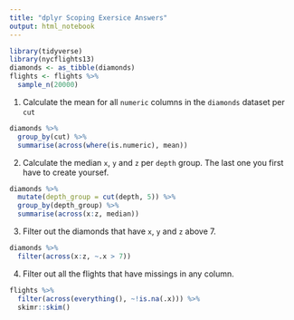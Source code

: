 ```yaml
---
title: "dplyr Scoping Exersice Answers"
output: html_notebook
---
```


```r
library(tidyverse)
library(nycflights13)
diamonds <- as_tibble(diamonds)
flights <- flights %>%
  sample_n(20000)
```

1. Calculate the mean for all `numeric` columns in the `diamonds` dataset per `cut`

```r
diamonds %>%
  group_by(cut) %>%
  summarise(across(where(is.numeric), mean))
```

2. Calculate the median `x`, `y` and `z` per `depth` group. The last one you first have to create yoursef.

```r
diamonds %>%
  mutate(depth_group = cut(depth, 5)) %>%
  group_by(depth_group) %>%
  summarise(across(x:z, median))
```

3. Filter out the diamonds that have `x`, `y` and `z` above 7.

```r
diamonds %>%
  filter(across(x:z, ~.x > 7))
```

4. Filter out all the flights that have missings in any column.

```r
flights %>%
  filter(across(everything(), ~!is.na(.x))) %>%
  skimr::skim()
```

